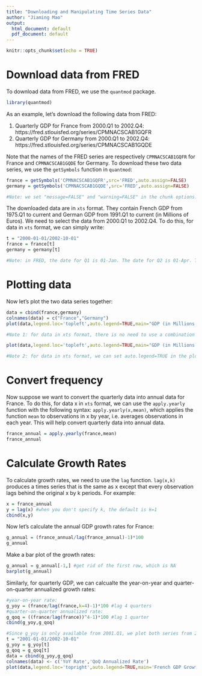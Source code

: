 ```yaml
---
title: "Downloading and Manipulating Time Series Data"
author: "Jiaming Mao"
output:
  html_document: default
  pdf_document: default
---
```


```r
knitr::opts_chunk$set(echo = TRUE)
```

# Download data from FRED

To download data from FRED, we use the `quantmod` package. 

```r
library(quantmod)
```

As an example, let's download the following data from FRED:

1. Quarterly GDP for France from 2000.Q1 to 2002.Q4: https://fred.stlouisfed.org/series/CPMNACSCAB1GQFR
2. Quarterly GDP for Germany from 2000.Q1 to 2002.Q4: https://fred.stlouisfed.org/series/CPMNACSCAB1GQDE

Note that the names of the FRED series are respectively `CPMNACSCAB1GQFR` for France and `CPMNACSCAB1GQDE` for Germany. To download these two data series, we use the `getSymbols` function in `quantmod`:

```r
france = getSymbols('CPMNACSCAB1GQFR',src='FRED',auto.assign=FALSE)
germany = getSymbols('CPMNACSCAB1GQDE',src='FRED',auto.assign=FALSE)

#Note: we set "message=FALSE" and "warning=FALSE" in the chunk options. This prevents the document from printing any unnecessary messages and warnings. For more on chunk options, see: http://rmarkdown.rstudio.com/lesson-3.html
```

The downloaded data are in `xts` format. They contain French GDP from 1975.Q1 to current and German GDP from 1991.Q1 to current (in Millions of Euros). We need to select the data from 2000.Q1 to 2002.Q4. To do this, for data in `xts` format, we can simply write:

```r
t = "2000-01-01/2002-10-01"
france = france[t]
germany = germany[t]

#Note: in FRED, the date for Q1 is 01-Jan. The date for Q2 is 01-Apr. The date for Q3 is 01-Jul. The date for Q4 is 01-Oct. That's why to get data from 2000.Q1 to 2002.Q4, we set t = "2000-01-01/2002-10-01". Equivalently, since we are getting data from the beginning of 2000 to the end of 2002, we can also set t = "2000-01-01/2002-12-31"
```

# Plotting data

Now let's plot the two data series together:

```r
data = cbind(france,germany)
colnames(data) = c("France","Germany")
plot(data,legend.loc='topleft',auto.legend=TRUE,main="GDP (in Millions of Euros)")

#Note 1: for data in xts format, there is no need to use a combination of plot(data1) and lines(data2) in order to plot data1 and data2 together. Instead, we can combine them first using data = cbind(data1,data2). This creates a matrix with data1 as the first column and data2 as the 2nd column. The command plot(data) then plots both data1 and data2 on the same graph and automatically assigns different colors to them. If you don't like the automatic colors, you can set your own colors:

plot(data,legend.loc='topleft',auto.legend=TRUE,main="GDP (in Millions of Euros)",col=c('brown','royalblue'))

#Note 2: for data in xts format, we can set auto.legend=TRUE in the plot function to automatically include a legend into the plot. However, we will not be able to set the texts for the legend. Instead, the legend texts will be taken directly from the column names of the data. Therefore, it is important to set the names of the data columns to be the legend texts that we want. In this case, we want our legend to be "France" for French GDP and "Germany" for German GDP. Therefore, we set colnames(data) = c("France","Germany"). Finally, legend.loc='topleft' sets the location of the legend to be topleft of the graph. These settings are all unique for data in xts format. 
```

# Convert frequency

Now suppose we want to convert the quarterly data into annual data for France. To do this, for data x in `xts` format, we can use the `apply.yearly` function with the following syntax: `apply.yearly(x,mean)`, which applies the function `mean` to observations in x by year, i.e. averages observations in each year. This will help convert quarterly data into annual data.

```r
france_annual = apply.yearly(france,mean) 
france_annual
```

# Calculate Growth Rates

To calculate growth rates, we need to use the `lag` function. `lag(x,k)` produces a times series that is the same as x except that every observation lags behind the original x by k periods. For example:

```r
x = france_annual
y = lag(x) #when you don't specify k, the default is k=1
cbind(x,y)
```

Now let's calculate the annual GDP growth rates for France:

```r
g_annual = (france_annual/lag(france_annual)-1)*100
g_annual
```

Make a bar plot of the growth rates:

```r
g_annual = g_annual[-1,] #get rid of the first row, which is NA
barplot(g_annual)
```

Similarly, for quarterly GDP, we can calcualte the year-on-year and quarter-on-quarter annualized growth rates:

```r
#year-on-year rate:
g_yoy = (france/lag(france,k=4)-1)*100 #lag 4 quarters
#quarter-on-quarter annualized rate:
g_qoq = ((france/lag(france))^4-1)*100 #lag 1 quarter
cbind(g_yoy,g_qoq)

#Since g_yoy is only available from 2001.Q1, we plot both series from 2001.Q1 to 2002.Q4
t = "2001-01-01/2002-10-01"
g_yoy = g_yoy[t]
g_qoq = g_qoq[t]
data = cbind(g_yoy,g_qoq)
colnames(data) <- c('YoY Rate','QoQ Annualized Rate')
plot(data,legend.loc='topright',auto.legend=TRUE,main='French GDP Growth Rate')
```
